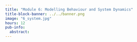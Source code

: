 ```yaml
---
title: "Module 6: Modelling Behaviour and System Dynamics"
title-block-banner: ../../banner.png
image: "6_system.jpg"
hours: 12
pub-info:
  abstract:
---
```

